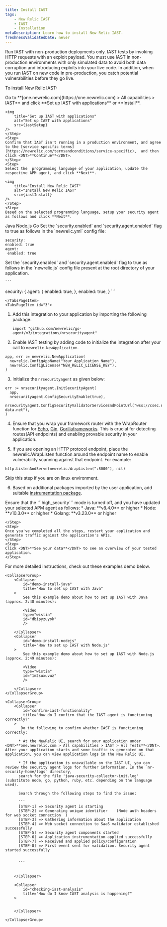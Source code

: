 ```yaml
---
title: Install IAST
tags:
    - New Relic IAST
    - IAST
    - Installation
metaDescription: Learn how to install New Relic IAST.
freshnessValidatedDate: never
---
```




<Callout variant="important">
    Run IAST with non-production deployments only. IAST tests by invoking HTTP requests with an exploit payload. You must use IAST in non-production environments with only simulated data to avoid both data corruption and introducing exploits into your live code. In addition, when you run IAST on new code in pre-production, you catch potential vulnerabilities before they go live.

</Callout>

To install New Relic IAST:

<Steps>
    <Step>
    Go to <DNT>**[one.newrelic.com](https://one.newrelic.com) > All capabilities > IAST**</DNT> and click <DNT>**Set up IAST with applications**</DNT> or <DNT>**Install**</DNT>.

    <img
        title="Set up IAST with applications"
        alt="Set up IAST with applications"
        src={iastSetup}
    />    
    </Step>
    <Step>
    Confirm that IAST isn't running in a production environment, and agree to the [service specific terms](https://newrelic.com/termsandconditions/service-specific),  and then click <DNT>**Continue**</DNT>.    
    </Step>
    <Step>
    Select the  programming language of your application, update the respective APM agent, and click **Next**.

    <img
        title="Install New Relic IAST"
        alt="Install New Relic IAST"
        src={iastInstall}
    />    
    </Step>
    <Step>
    Based on the selected programming language, setup your security agent as follows and click **Next**.


<Tabs>
  <TabsBar>
    <TabsBarItem id="1">Java</TabsBarItem>
    <TabsBarItem id="2">Node.js</TabsBarItem>
    <TabsBarItem id="3">Go</TabsBarItem>
  </TabsBar>

  <TabsPages>
    <TabsPageItem id="1">    
   Set the `security.enabled` and `security.agent.enabled` flag to true as follows in the `newrelic.yml` config file:

   ```
   security:
  enabled: true
  agent:
    enabled: true 
   ```

 </TabsPageItem>
    <TabsPageItem id="2">
    Set the `security.enabled` and `security.agent.enabled` flag to true as follows in the `newrelic.js` config file present at the root directory of your application.

    ```
security: {
  agent: {
    enabled: true,
  },
  enabled: true,
}
    ```
    
    
    </TabsPageItem>
    <TabsPageItem id="3">


1. Add this integration to your application by importing the following package.

    ```
    import "github.com/newrelic/go-agent/v3/integrations/nrsecurityagent"
    ```

2. Enable IAST testing by adding code to initialize the integration after your call to `newrelic.NewApplication`.

```
app, err := newrelic.NewApplication(
  newrelic.ConfigAppName("Your Application Name"),
  newrelic.ConfigLicense("NEW_RELIC_LICENSE_KEY"),
)

```

3. Initialize the `nrsecurityagent` as given below:  

```
err := nrsecurityagent.InitSecurityAgent(
  app,
  nrsecurityagent.ConfigSecurityEnable(true),
  nrsecurityagent.ConfigSecurityValidatorServiceEndPointUrl("wss://csec.nr-data.net"),
)
```

4. Ensure that you wrap your framework router with the WrapRouter function for [Echo](https://pkg.go.dev/github.com/newrelic/go-agent/v3/integrations/nrecho-v4#WrapRouter), [Gin](https://pkg.go.dev/github.com/newrelic/go-agent/v3/integrations/nrgin#WrapRouter), [Gorillaframeworks](https://pkg.go.dev/github.com/newrelic/go-agent/v3/integrations/nrgorilla#WrapRouter). 
This is crucial for detecting routes(API endpoints) and enabling provable security in your application.

5. If you are opening an HTTP protocol endpoint, place the  newrelic.WrapListen function around the endpoint name to enable vulnerability scanning against that endpoint. For example:

```
http.ListenAndServe(newrelic.WrapListen(":8000"), nil)
```
<Callout variant="tip">
Skip this step if you are on linux environment.

</Callout>

6. Based on additional packages imported by the user application, add suitable [instrumentation package](https://github.com/newrelic/csec-go-agent#instrumentation-packages).

  </TabsPageItem>

  </TabsPages>
</Tabs>

<Callout variant="important">
    Ensure that the ```high_security``` mode is turned off, and you have updated your selected APM agent as follows:
    * Java: **v8.4.0** or higher
    * Node: **v10.3.0** or higher
    * Golang: **v3.23.0** or higher

</Callout>


    </Step>
    <Step>
    Once you've completed all the steps, restart your application and generate traffic against the application's APIs.   
    </Step>
    <Step>
    Click <DNT>**See your data**</DNT> to see an overview of your tested application.    
    </Step>
</Steps>

For more detailed instructions, check out these examples demo below.

    <CollapserGroup>
        <Collapser
            id="demo-install-java"
            title="How to set up IAST with Java"
        >
            See this example demo about how to set up IAST with Java (approx. 2:48 minutes):

            <Video
            type="wistia"
            id="dbipyzuyok"
            />

        </Collapser>
        <Collapser
            id="demo-install-nodejs"
            title="How to set up IAST with Node.js"
        >
            See this example demo about how to set up IAST with Node.js (approx. 2:49 minutes):

            <Video
            type="wistia"
            id="1m2suxuvuz"
            />

        </Collapser>
    </CollapserGroup>

    <CollapserGroup>
        <Collapser
            id="confirm-iast-functionality"
            title="How do I confirm that the IAST agent is functioning correctly?"
        >
           Do the following to confirm whether IAST is functioning correctly:

          * At the NewRelic UI, search for your application under <DNT>**one.newrelic.com > All capabilities > IAST > All Tests**</DNT>. After your application starts and some traffic is generated on that application, you can view application logs in the New Relic UI.

          * If the application is unavailable on the IAST UI, you can review the security agent logs for further information. In the `nr-security-home/logs` directory, 
          search for the file 'java-security-collector-init.log' (substitute node, go, python, ruby, etc. depending on the language used). 

          Search through the following steps to find the issue:

          ```
          [STEP-1] => Security agent is starting
          [STEP-2] => Generating unique identifier    (Node auth headers for web socket connection  )
          [STEP-3] => Gathering information about the application
          [STEP-4] => Web socket connection to SaaS validator established successfully
          [STEP-5] => Security agent components started
          [STEP-6] => Application instrumentation applied successfully
          [STEP-7] => Received and applied policy/configuration
          [STEP-8] => First event sent for validation. Security agent started successfully


          ```


        </Collapser>

        <Collapser
            id="checking-iast-analysis"
            title="How do I know IAST analysis is happening?"
        >


        </Collapser>

    </CollapserGroup>

